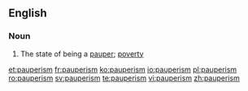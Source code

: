 ==English==

===Noun===
{{en-noun|-}}

# The state of being a [[pauper]]; [[poverty]]

[[et:pauperism]]
[[fr:pauperism]]
[[ko:pauperism]]
[[io:pauperism]]
[[pl:pauperism]]
[[ro:pauperism]]
[[sv:pauperism]]
[[te:pauperism]]
[[vi:pauperism]]
[[zh:pauperism]]